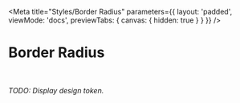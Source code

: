 
<Meta 
    title="Styles/Border Radius"
    parameters={{ 
        layout: 'padded', 
        viewMode: 'docs',
        previewTabs: { canvas: { hidden: true } }
    }}
/>

# Border Radius

<br/>

_TODO: Display design token._
